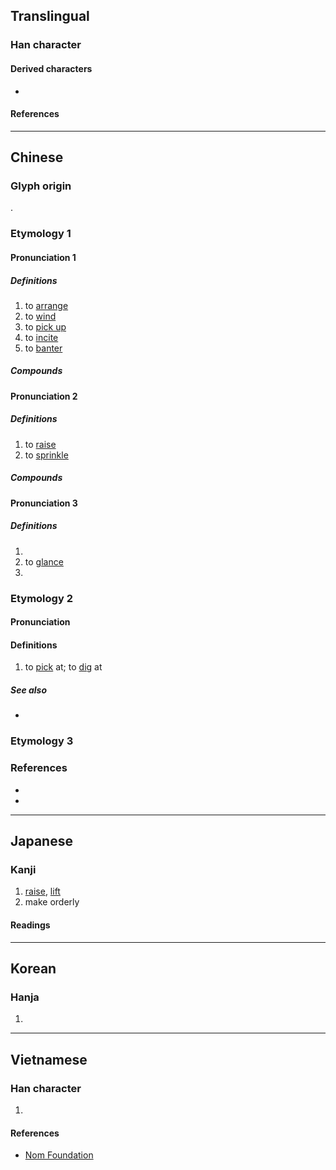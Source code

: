 {{character info/new}}
==Translingual==

===Han character===
{{Han char|rn=64|rad=手|as=12|sn=15|four=54096|canj=QKCF|ids=⿰扌尞}}

====Derived characters====
* {{l|mul|[[𡃔]]}}

====References====
{{Han ref|kx=0456.070|dkj=12741|dj=0805.060|hdz=31955.020|uh=64A9}}

----

==Chinese==

===Glyph origin===
{{Han etym}}
{{Han compound|手|尞|c1=s|c2=p|t1=hand|ls=psc}}.

===Etymology 1===
{{zh-forms}}

====Pronunciation 1====
{{zh-pron
|m=liáo
|c=liu4
|h=pfs=liàu
|mn=liâu/liô
|mn_note=liâu - literary; liô - vernacular
|mc=1
|oc=1
|cat=v
}}

=====Definitions=====
{{zh-hanzi}}

# to [[arrange]]
# to [[wind]]
# to [[pick up]]
# to [[incite]]
# to [[banter]]
=====Compounds=====
{{zh-der|剔蠍撩蜂|丟盔撩甲|夢撒撩丁|扯謊撩白|撩蜂吃螫|撩撥|撥雲撩雨|撩雲撥雨|撩丁|撩兒敲兒|撩水飯|撩蹶子|撥雨撩雲|撩弄|撩虎鬚|沒撩沒亂|撩蜂撥刺|神魂撩亂|暖盪撩鍋|撩東劄西|眼花撩亂|撩逗|撩鍋|撩亂|撩東撾西|撩淺|撩鬥|撩動|撩人|撥撩|課嘴撩牙}}
====Pronunciation 2====
{{zh-pron
|m=liāo
|c=liu1
|cat=v
}}

=====Definitions=====
{{zh-hanzi}}

# to [[raise]]
# to [[sprinkle]]
=====Compounds=====
{{zh-der|撩起|破步撩衣|撩水|撩衣破步|撩邊兒|撩衣}}

====Pronunciation 3====
{{zh-pron
|m=liào
|c=liu6
|cat=v
}}

=====Definitions=====
{{zh-hanzi}}

# {{zh-alt-form|撂}}
# to [[glance]]
# {{zh-used in|撩峭}}

===Etymology 2===
{{zh-forms|alt=了}}

====Pronunciation====
{{zh-pron
|m=liǎo
|c=liu2,liu1
|mc=2
|oc=2
|cat=v
}}

====Definitions====
{{zh-hanzi}}

# {{lb|zh|literary|or|Cantonese}} to [[pick]] at; to [[dig]] at
#: {{zh-x|撩 鼻屎|to '''pick''' one's boogers|C}}

=====See also=====
* {{zh-l|挖}}

===Etymology 3===
{{zh-see|撈|v}}
===References===
* {{R:twedu|A01669}}
* {{R:yue:Hanzi}}

----

==Japanese==

===Kanji===
{{ja-kanji|grade=|rs=手12}}

# [[raise]], [[lift]]
# make orderly

====Readings====
{{ja-readings
|goon=りょう<れう
|kanon=りょう<れう
|kun=[[おさめる]] (osameru), [[いどむ]] (idomu)}}

----

==Korean==

===Hanja===
{{ko-hanja|hangeul=[[료]]>[[요]]|eumhun=|rv=ryo>yo|mr=ryo>yo|y=lyo>yo}}

# {{defn|lang=ko|sort=手12}}

----

==Vietnamese==

===Han character===
{{vi-hantu|rs=手12|[[lêu]], [[bêu]], [[leo]], [[liệu]], [[liêu]], [[treo]], [[trêu]], [[cheo]], [[đeo]], [[gieo]]}}

# {{defn|lang=vi|sort=手12}}

====References====
* [http://nomfoundation.org/common/nom_details.php?codepoint=64A9 Nom Foundation]